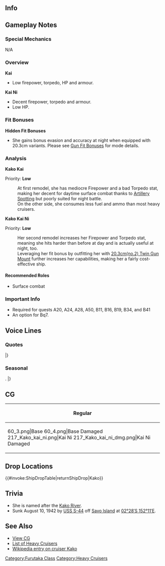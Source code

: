 ==Info==
{{KanmusuInfo|ID=053}}
{{KanmusuInfo|ID=053a}}
{{KanmusuInfo|ID=217}}

==Gameplay Notes==
===Special Mechanics===
N/A

===Overview===
'''Kai'''
* Low firepower, torpedo, HP and armour.

'''Kai Ni'''
* Decent firepower, torpedo and armour.
* Low HP.

===Fit Bonuses===
{{:{{BASEPAGENAME}}/Equipment Bonuses}}
{{clear}}

'''Hidden Fit Bonuses'''
* She gains bonus evasion and accuracy at night when equipped with 20.3cm variants. Please see [[Gun Fit Bonuses]] for mode details.

===Analysis===
'''Kako Kai'''

Priority: '''Low'''

:At first remodel, she has mediocre Firepower and a bad Torpedo stat, making her decent for daytime surface combat thanks to [[Artillery Spotting]] but poorly suited for night battle.
:On the other side, she consumes less fuel and ammo than most heavy cruisers.


'''Kako Kai Ni'''  

Priority: '''Low'''
:Her second remodel increases her Firepower and Torpedo stat, meaning she hits harder than before at day and is actually useful at night, too.
:Leveraging her fit bonus by outfitting her with [[20.3cm(no.2) Twin Gun Mount]] further increases her capabilities, making her a fairly cost-effective ship.


====Recommended Roles====
* Surface combat

===Important Info===
* Required for quests A20, A24, A28, A50, B11, B16, B19, B34, and B41
* An option for Bq7.

==Voice Lines==
===Quotes===
{{ShipquoteHeader}}
{{ShipquoteKai
|scenario = Introduction
|origin = 古鷹型重巡の2番艦、加古ってんだ、よっろしくぅー！
|translation = I'm the 2nd ship of the Furutaka-class heavy cruisers, Kako. Nice to meet you~!
|audio = Kako-Introduction.ogg
}}
{{ShipquoteKai
|scenario = Introduction
|kai2 = yes
|origin = 古鷹型重巡の二番艦、加古ってんだー。あ、知ってた？今日もヨッロシクゥ！
|translation = I'm the 2nd ship of the Furutaka-class heavy cruisers, Kako. Ah, you knew? Take care of me today too.
|audio = KakoKaiNi-Introduction.mp3
}}
{{ShipquoteKai
|scenario = Library
|origin = 古鷹型重巡洋艦の2番艦、加古だよぉ。
第一次ソロモン海戦で大活躍したんだからね！あ、帰り道？
ホント、行きはよいよい、帰りは怖い～ってね！
|translation = I'm the 2nd ship of the Furutaka-class heavy cruisers, Kako.
I contributed a lot during the 1st Battle of Solomon! Ah, on the way home?<ref>Referring to the [https://en.wikipedia.org/wiki/Battle_of_Savo_Island Battle of Savo Island].</ref>
To tell the truth, going there was fine but heading home is scary!<ref>She was sunk by the [https://en.wikipedia.org/wiki/USS_S-44_(SS-155) USS S-44] while returning to Rabaul after Savo Island.</ref>
|audio = Kako-Library.ogg
}}
{{ShipquoteKai
|scenario = Secretary 1
|origin = ふあぁあ、ねむい。
|translation = *yaaawn*, I'm sleepy.
|audio = Kako-Secretary_1.ogg
}}
{{ShipquoteKai
|scenario = Secretary 1
|kai2 = yes
|origin = うぅ～、今日もねむいねぇ。
|translation = Ugh~ I'm sleepy today too.
|audio = KakoKaiNi-Secretary 1.mp3
}}
{{ShipquoteKai
|scenario = Secretary 2
|origin = 作戦会議？古鷹から聞くからさぁ、それじゃあダメ？
|translation = A strategy meeting? Can't I just get the details from Furutaka?
|audio = Kako-Secretary_2.ogg
}}
{{ShipquoteKai
|scenario = Secretary 3
|origin = はいはいはいはい！ちゃんと聞いてるから！スカート引っ張んないで！
|translation = Yes yes yes yes! I'm listening carefully! Don't tug on my skirt!
|audio = Kako-Secretary_3.ogg
}}
{{ShipquoteKai
|scenario = Secretary Idle
|kai = yes
|origin = んー…んぅーZzz　んぁー…んーZzz　んー…むにゃぁZzz　んふふむにぁ…Zzz　はっ！　寝てないよぉ、起きてる起きてるぅ…
|translation = Nngh... *snores*...*snores*...*sleeping sounds* Ha! I wasn't sleeping, I'm awake now...
|audio = KakoKai-Idle.mp3
}}
{{ShipquoteKai
|scenario = Secretary (Married)
|kai = yes
|origin = なんだー、提督、赤い顔してどうしたぁ？ん？寝不足だよそれぇ！ふ、いいよ、一緒に昼寝してあげる。きっといい夢見るよ？
|translation = What is it, Admiral, why is your face red? Hmmm? You're not getting enough sleep! Hummm, alright then, I'll take a nap with you. You'll definitely have pleasant dreams you know?
|audio = KakoKai-Wedding Line.mp3
}}
{{ShipquoteKai
|scenario = Wedding
|origin = あーあーあーまたお小言ですねー。すいません大雑把でぇー。あれ、違うの？提督…なんか顔赤いよ？
|translation =Aaaah, another reprimanding huh. I'm sorry for being rough. Oh, it's not? Admiral... your face is kind of red you know?
|audio = Kako-Wedding.ogg
}}
{{ShipquoteKai
|scenario = Player's Score
|origin = 提督に…、手紙が…、起きてる！起きてるよお！
|translation = A letter... for you, Admiral... I'm awake! I'm totally awake!
|audio = Kako-Looking_At_Scores.ogg
}}
{{ShipquoteKai
|scenario = Player's Score
|kai2 = yes
|origin = 提督ぅ…こーいうの見ると、さぁ…眠く…ならない…？私は…Zzz　Zzz
|translation = Don't you get... sleepy looking... at that... Admiral...? I... *snores*
|audio = KakoKaiNi-Looking At Scores.mp3
}}
{{ShipquoteKai
|scenario = Joining the Fleet
|origin = よっしゃあ！あたしの出番だね！
|translation = Alright~! It's my turn!
|audio = Kako-Joining_A_Fleet.ogg
}}
{{ShipquoteKai
|scenario = Joining the Fleet
|kai2 = yes
|origin = ふっふーん、いいでしょう！あたしの出番ってワケね。いっくぞぉー！
|translation = Fufun, alright then! It's my turn to shine. Let's go~!
|audio = KakoKaiNi-Joining A Fleet.mp3
}}
{{ShipquoteKai
|scenario = Equipment 1
|origin = おぉ、目が冴えてきた。力がみなぎってきたよ！<ref>Shared with Supply before Kai.</ref>
|translation = Ooh, I'm wide awake. I'm overflowing with power!
|audio = Kako-Equipment_1.ogg
}}
{{ShipquoteKai
|scenario = Equipment 2
|origin = なんかかっこいいぞ！わたし！ふふん！
|translation = Somehow I look great! Fufun!
|audio = Kako-Equipment_2.ogg
}}
{{ShipquoteKai
|scenario = Equipment 3
|origin = よっしゃラッキィ～。<ref>Shared with Secretary Married before Kai.</ref>
|translation = Alright, I got lucky~
|audio = Kako-Equipment_3.ogg
}}
{{ShipquoteKai
|scenario = Equipment 3
|kai = yes
|origin = ふっふ～～ん、ラッキィ～。
|translation = Fufun~ I got lucky~
|audio = KakoKai-Equipment 3.mp3
}}
{{ShipquoteKai
|scenario = Supply
|kai = yes
|origin = 魚雷と砲弾、しっかり積んでね。あ、油も忘れちゃダメだよぉ。
|translation = Load up the torpedoes and shells properly. Ah, don't forget the fuel too.
|audio = KakoKai-Supply.mp3
}}
{{ShipquoteKai
|scenario = Docking (Minor Damage)
|origin = だめ・・・だるい・・・艤装が・・・まぁいいか・・・
|translation = I can't... I feel so heavy... My rigging is... Ah well...
|audio = Kako-Docking_Minor.ogg
}}
{{ShipquoteKai
|scenario = Docking (Major Damage)
|origin = あー、マジで死ぬー。死ぬほど寝かせてー。
|translation = Ah, I'm seriously beat. I'm going to sleep like I'm dead.
|audio = Kako-Docking_Major.ogg
}}
{{ShipquoteKai
|scenario = Construction
|origin = 新しい艦ができたという報告でーす…
|translation = A new ship has reportedly been completed...
|audio = Kako-Construction.ogg
}}
{{ShipquoteKai
|scenario = Returning from Sortie
|origin = さくせんがかんりょうしたとぃぅほぅこくが…zzz
|translation = An operation has reportedly been completed... *snores*
|audio = Kako-Returning_From_Sortie.ogg
}}
{{ShipquoteKai
|scenario = Starting a Sortie
|origin = 加古、出撃！古鷹、ついてきて！
|translation = Kako, sortieing! Follow me, Furutaka!
|audio = Kako-Starting_A_Sortie.ogg
}}
{{ShipquoteKai
|scenario = Starting a Battle
|origin = ぶっ飛ばす！
|translation = Let's beat them up!
|audio = Kako-Battle_Start.ogg
}}
{{ShipquoteKai
|scenario = Attack
|origin = いっちょあがり～
|translation = In one strike~
|audio = Kako-Attack.ogg
}}
{{ShipquoteKai
|scenario = Attack
|kai2 = yes
|origin = 砲撃を集中だ、いっけぇー！
|translation = Concentrate fire, go!
|audio = KakoKaiNi-Attack.mp3
}}
{{ShipquoteKai
|scenario = Daytime Spotting/ Night Battle Attack
|origin = 古鷹、見てくれてた？
|translation = Did you see that, Furutaka?
|audio = Kako-Night_Attack.ogg
}}
{{ShipquoteKai
|scenario = Night Battle
|origin = 加古スペシャルをくらいやがれー！
|translation = Take my Kako Special~!
|audio = Kako-Night_Battle.ogg
}}
{{ShipquoteKai
|scenario = MVP
|origin = あたしゃね！やるときゃやるんだよ！だから、帰ったらいっぱい寝かせて～！
|translation = You know! I can really do it if I try! So let me sleep lots when we get back~!
|audio = Kako-MVP.ogg
}}
{{ShipquoteKai
|scenario = Minor Damage 1
|origin = やばい、少し前に出すぎる。
|translation = Uh oh, I'm a bit too far forwards.
|audio = Kako-Minor_Damage_1.ogg
}}
{{ShipquoteKai
|scenario = Minor Damage 1
|kai2 = yes
|origin = いって！あたしゃ黙ってないよぉ。加古スペシャル、行っちゃうよお！
|translation = Ow! I'm not going to keep quiet about this. I'm bringing out the Kako Special!
|audio = KakoKaiNi-Minor Damage 1.mp3
}}
{{ShipquoteKai
|scenario = Minor Damage 2
|origin = 砲台が吹っ飛んだ！？
|translation = The battery has been blown off!?<ref>The first torpedo from S-44 hit Kako underneath the first gun battery, blowing it off.</ref>
|audio = Kako-Minor_Damage_2.ogg
}}
{{ShipquoteKai
|scenario = Minor Damage 2
|kai = yes
|origin = ええええっ、潜水艦かあぁ…やばいよやばいよぉー
|translation = Eeeeeh, a submarine.... This is bad, real bad~
|audio = KakoKai-Minor Damage 2.mp3
}}
{{ShipquoteKai
|scenario = Major Damage
|origin = こっの、変態ヤローが！
|translation = You perverted bastard!
|audio = Kako-Major_Damage.ogg
}}
{{ShipquoteKai
|scenario = Sunk
|origin = 昔から調子こいては、古鷹に怒られていたっけなぁ…
|translation = Furutaka always used to scold me for getting too carried away...
|audio = Kako-Sunk.ogg
}}
|} <references/>

{{clear}}

===Seasonal===
{{SeasonalHeaderOld}}
{{SeasonalQuote
|scenario = [[Seasonal/End_of_Year_2014|End of Year 2014]]
|origin = っかぁー、もう年末かぁ…早いよねえ。 大掃除、は…来年でいっかなぁー？ …ねえ？
|translation = Gah, it’s already the end of the year… That was fast. Can I… do the spring cleaning next year? …Please?
|audio = Kako_Year_End_2014_Sec1.ogg
|notes = 
}}
{{SeasonalQuote
|scenario = [[Seasonal/New_Year_2015|New Year 2015]]
|origin = 新年あけまして、おめっとさーん！提督、今年もばりばり行こうぜぇ！
|translation =	Happy New Year!  Let’s go wild again this year, Admiral!
|audio = Kako_New_Years_Day_2016.ogg
|notes = 
}}
{{SeasonalQuote
|scenario = [[Seasonal/Second_Anniversary|2nd Anniversary]]
|origin =今日は提督と過ごせて嬉しいよ。
|translation =	I’m happy I can spend today with you, Admiral.
|audio = 053_Kako_2ndAnniv.mp3
|notes = 
}}
{{SeasonalQuote
|scenario = [[Seasonal/Early_Summer_Season_Update|Early Summer 2015]]
|origin = い～よいよ暑くなってきましたねえ！夏が来るねえ……ふひひ。いいねぇ夏！いいよ！
|translation = It’s getting hotter! Summer is coming… Fuhihi. Summer is great! Just great!	
|audio = Kako_Early_Summer_HQ.ogg
|notes =
}}
{{SeasonalQuote
|scenario = [[Seasonal/Mid_Summer_Season_Update|Midsummer 2015]]
|origin = ぃやったぁぁ！ 夏が来たぁぁ！ よぉし、たっぷり昼寝だぁ！！ えぇ、ダメ？
|translation =	Alriiighttt! Summer is here! Now I’m going to take a really long nap!! Eh, I can’t?
|audio = Kako_Mid_Summer.ogg
|notes =
}}
{{SeasonalQuote
|scenario = [[Seasonal/Valentine%27s_Day_2016|Valentine’s Day 2016]]
|origin = ん？まぁ、なんての？チョコってやつ？あたしも一応用意しといたよ…ほれ。
|translation =	Hmm? Well, what is it? Chocolates? I got some just in case… Here.
|audio = Kako_Valentine_Sec1.ogg
|notes = 
}}
{{SeasonalQuote
|scenario = [[Seasonal/White_Day_2018|White Day 2018]]
|origin = おぉ、提督、気利くじゃん。ちゃんとお返しくれるんだ。いいね。寝る前の楽しみしようっと。サンキュウな。
|translation =	Oh, how thoughtful, Admiral. You got me a return gift. Nice. Just what I needed before bed. Thank you.
|audio = Kako_White_Day_2018_Sec1.mp3
|notes = 
}}
{{SeasonalQuote
|scenario = [[Seasonal/Fifth_Anniversary|5th Anniversary]]
|origin = もう五年か。まあ、なんだ、今年も提督と一緒に過ごせて、あたしは嬉しいよ。ふわぁー。
|translation =	It’s already the 5th Anniversary. Well, you know, I’m happy that I’ll be with you for another year, Admiral. Whew.
|audio = Kako_5th_Anniversary_Sec1.mp3
|notes = 
}}
{{SeasonalQuote
|scenario = [[Seasonal/Rainy_Season_2018|Rainy Season 2018]]
|origin = 梅雨か…まあ、なんだ、わたしは好きだな。なんか落ち着くよね。なぁ、古鷹？あぁ、それ何？
|translation =	It’s the rainy season… Well, you know, I like it. It’s kinda calming. Right, Furutaka? Ah, what’s that?
|audio = Kako_Rainy_Season_2018_Sec1.mp3
|notes = 
}}
{{SeasonalQuote
|scenario = [[Seasonal/Summer_2018|Summer 2018]]
|origin = あぁ、古鷹、いいんじゃね？あぁ、似合うてるよ…多分。あぁ、適当じゃねって。ん、めんどくせな。かわいい言って！
|translation =	Ah, isn't that nice, Furutaka? Ah, it suits you... I think. Ah, that wasn't vague. Ngh, what a pain. I said you're cute!
|audio = Kako_Summer_2018_Sec1.mp3
|notes = 
}}
{{SeasonalQuote
|scenario = [[Seasonal/Christmas_2018|Christmas 2018]]
|origin = うわぁー、うめ！あははぁー、いいよな、このでかい焼鳥。はぁー、捗るは…古鷹も食えよ。…あぁ、何？空母？はぁ？
|translation =	Whoaaa, it's good! Ahahaa, this giant roast chicken is great. Aaah, I can't finish it... Furutaka, you have some too. ...Ah, what? A carrier? Huh?
|audio = Kako_Christmas_2018_Sec1.mp3
|notes = 
}}
{{SeasonalQuote
|scenario = [[Seasonal/Sixth_Anniversary|6th Anniversary]]
|origin = もう六年か。まあ、なんだ、今日も提督と一緒に過ごせてあたしは嬉しいよ。これからも、よろしくな。
|translation =	It's already the 6th Anniversary huh. Well, how do I say this, I'm happy I can spend the day with you, Admiral. Please keep looking after me.
|audio = Kako_6th_Anniversary_Sec1.mp3
|notes = 
}}
{{SeasonalQuote
|scenario = [[Seasonal/Seventh_Anniversary|7th Anniversary 2020]]
|origin = 	もう七年ってか？まあ、何だ、今日も提督と一緒に過ごせて、私は嬉しいな。これからも、よろしくな！
|translation =	It's already been 7 years? Well, you know, I'm happy that I could spend today with you, Admiral. Please keep looking after me!
|audio = Kako_7th_Anniversary_Secretary_1.mp3
|notes = 
}}
{{SeasonalQuote
|scenario = [[Seasonal/Late_Autumn_2020|Late Autumn 2020]]
|origin = あぁ、なんか色々あったんだって？あたしはよう知らんのだけど…あぁ、まあ、いいじゃん、古鷹？ふあぁ。
|translation =	Ah, lots of things happened? I dunno much about that... Ah, well, isn't it fine, Furutaka? Yaaawn.
|audio = Kako_Late_Autumn_2020_Secretary_1.mp3
|notes = 
}}.
{{SeasonalQuote
|scenario = [[Seasonal/Eighth_Anniversary|8th Anniversary]]
|origin = マジ？もう八年な？そうっか。でも何だ、今日も一緒に過ごせて、あたしは嬉しいよ。なぁ、提督？
|translation =	Seriously? It's already been eight years? But you know, spending this day together makes me happy. What about you, Admiral?
|audio = Kako_8th Anniversary_Secretary_1.mp3
|notes = 
}}
|}<references/>

{{clear}}

==CG==
{| class="mw-collapsible mw-collapsed wikitable" style="width: 100%;"
!Regular
|-
|<gallery>
60_3.png|Base
60_4.png|Base Damaged
217_Kako_kai_ni.png|Kai Ni
217_Kako_kai_ni_dmg.png|Kai Ni Damaged
</gallery>
|}

==Drop Locations==
{{#invoke:ShipDropTable|returnShipDrop|Kako}}

==Trivia==
*She is named after the [https://ja.wikipedia.org/wiki/%E5%8A%A0%E5%8F%A4%E5%B7%9D Kako River].
*Sunk August 10, 1942 by [[wikipedia:USS_S-44_(SS-155)|USS S-44]] off [[wikipedia:Savo_Island|Savo Island]] at [http://tools.wmflabs.org/geohack/geohack.php?pagename=Japanese_cruiser_Kako&params=02_28_S_152_11_E_ 02°28′S 152°11′E].

==See Also==
*[[{{PAGENAME}}/Gallery|View {{PAGENAME}} CG]]
*[[EliteCA|List of Heavy Cruisers]]
*[[wikipedia:Japanese_cruiser_Kako|Wikipedia entry on cruiser Kako]]
{{shiplist}}
[[Category:Furutaka Class]]
[[Category:Heavy Cruisers]]